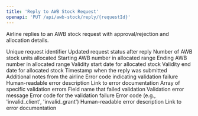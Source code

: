 ```yaml
---
title: 'Reply to AWB Stock Request'
openapi: 'PUT /api/awb-stock/reply/{requestId}'
---
```


Airline replies to an AWB stock request with approval/rejection and allocation details.



<ParamField status="200" type="AWBStockReplyResponse">
  <ParamField name="requestId" type="string">
    Unique request identifier
  </ParamField>
  <ParamField name="status" type="string">
    Updated request status after reply
  </ParamField>
  <ParamField name="allocatedStock" type="integer">
    Number of AWB stock units allocated
  </ParamField>
  <ParamField name="startNumber" type="string">
    Starting AWB number in allocated range
  </ParamField>
  <ParamField name="endNumber" type="string">
    Ending AWB number in allocated range
  </ParamField>
  <ParamField name="validFrom" type="string" format="date">
    Validity start date for allocated stock
  </ParamField>
  <ParamField name="validTo" type="string" format="date">
    Validity end date for allocated stock
  </ParamField>
  <ParamField name="repliedAt" type="string" format="date-time">
    Timestamp when the reply was submitted
  </ParamField>
  <ParamField name="notes" type="string">
    Additional notes from the airline
  </ParamField>
</ParamField>



<ParamField status="400" type="AWBStockReplyErrorResponse">
  <ParamField name="error" type="string">
    Error code indicating validation failure
  </ParamField>
  <ParamField name="errorDescription" type="string">
    Human-readable error description
  </ParamField>
  <ParamField name="errorUri" type="string">
    Link to error documentation
  </ParamField>
  <ParamField name="validationErrors" type="array">
    Array of specific validation errors
    <ParamField name="field" type="string">
      Field name that failed validation
    </ParamField>
    <ParamField name="message" type="string">
      Validation error message
    </ParamField>
    <ParamField name="code" type="string">
      Error code for the validation failure
    </ParamField>
  </ParamField>
</ParamField>



<ParamField status="401" type="OAuthErrorResponse">
  <ParamField name="error" type="string">
    Error code (e.g., 'invalid_client', 'invalid_grant')
  </ParamField>
  <ParamField name="errorDescription" type="string">
    Human-readable error description
  </ParamField>
  <ParamField name="errorUri" type="string">
    Link to error documentation
  </ParamField>
</ParamField>








